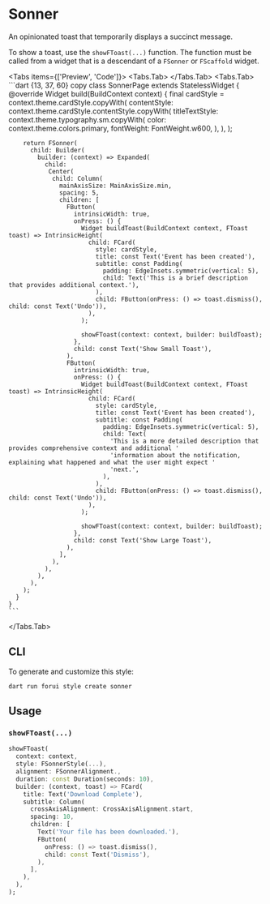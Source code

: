 
# Sonner

An opinionated toast that temporarily displays a succinct message. 

To show a toast, use the `showFToast(...)` function. The function must be called from a widget that is a descendant of a
`FSonner` or `FScaffold` widget.

<LinkBadgeGroup>
    <LinkBadge label="API Reference" href="https://pub.dev/documentation/forui/latest/forui.widgets.sonner/"/>
</LinkBadgeGroup>

<Tabs items={['Preview', 'Code']}>
  <Tabs.Tab>
    <Widget name='sonner' query={{}} height={620}/>
  </Tabs.Tab>
  <Tabs.Tab>
    ```dart {13, 37, 60} copy
    class SonnerPage extends StatelessWidget {
      @override
      Widget build(BuildContext context) {
        final cardStyle = context.theme.cardStyle.copyWith(
          contentStyle: context.theme.cardStyle.contentStyle.copyWith(
            titleTextStyle: context.theme.typography.sm.copyWith(
              color: context.theme.colors.primary,
              fontWeight: FontWeight.w600,
            ),
          ),
        );

        return FSonner(
          child: Builder(
            builder: (context) => Expanded(
              child:
               Center(
                child: Column(
                  mainAxisSize: MainAxisSize.min,
                  spacing: 5,
                  children: [
                    FButton(
                      intrinsicWidth: true,
                      onPress: () {
                        Widget buildToast(BuildContext context, FToast toast) => IntrinsicHeight(
                          child: FCard(
                            style: cardStyle,
                            title: const Text('Event has been created'),
                            subtitle: const Padding(
                              padding: EdgeInsets.symmetric(vertical: 5),
                              child: Text('This is a brief description that provides additional context.'),
                            ),
                            child: FButton(onPress: () => toast.dismiss(), child: const Text('Undo')),
                          ),
                        );

                        showFToast(context: context, builder: buildToast);
                      },
                      child: const Text('Show Small Toast'),
                    ),
                    FButton(
                      intrinsicWidth: true,
                      onPress: () {
                        Widget buildToast(BuildContext context, FToast toast) => IntrinsicHeight(
                          child: FCard(
                            style: cardStyle,
                            title: const Text('Event has been created'),
                            subtitle: const Padding(
                              padding: EdgeInsets.symmetric(vertical: 5),
                              child: Text(
                                'This is a more detailed description that provides comprehensive context and additional '
                                'information about the notification, explaining what happened and what the user might expect '
                                'next.',
                              ),
                            ),
                            child: FButton(onPress: () => toast.dismiss(), child: const Text('Undo')),
                          ),
                        );

                        showFToast(context: context, builder: buildToast);
                      },
                      child: const Text('Show Large Toast'),
                    ),
                  ],
                ),
              ),
            ),
          ),
        );
      }
    }
    ```

  </Tabs.Tab>
</Tabs>

## CLI

To generate and customize this style:

```shell copy
dart run forui style create sonner 
```

## Usage

### `showFToast(...)`

```dart copy
showFToast(
  context: context,
  style: FSonnerStyle(...),
  alignment: FSonnerAlignment.,
  duration: const Duration(seconds: 10),
  builder: (context, toast) => FCard(
    title: Text('Download Complete'),
    subtitle: Column(
      crossAxisAlignment: CrossAxisAlignment.start,
      spacing: 10,
      children: [
        Text('Your file has been downloaded.'),
        FButton(
          onPress: () => toast.dismiss(),
          child: const Text('Dismiss'),
        ),
      ],
    ),
  ),
);
```
